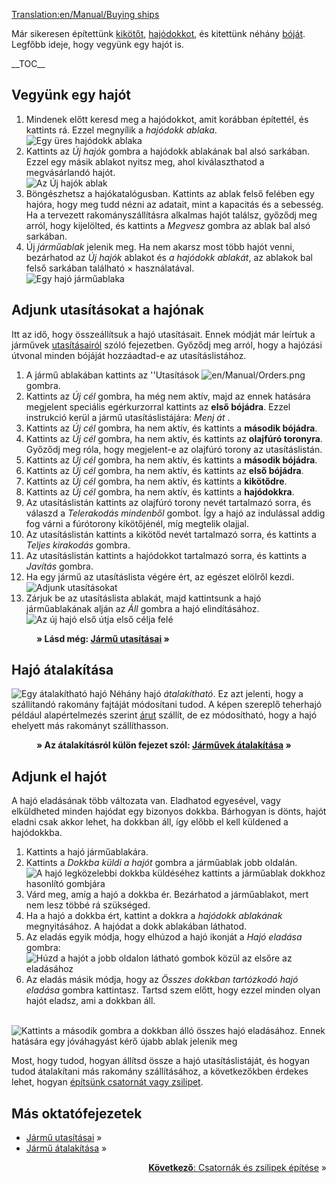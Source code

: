 [[Translation:en/Manual/Buying ships]]
{{hu/Manual/Tutorial/Oktatás}}

Már sikeresen építettünk [[hu/Manual/Kikötő építése|kikötőt]], [[hu/Manual/Hajódokk építése|hajódokkot]], és kitettünk néhány [[hu/Manual/Bója telepítése|bóját]]. Legfőbb ideje, hogy vegyünk egy hajót is.

__TOC__
==Vegyünk egy hajót==
# Mindenek előtt keresd meg a hajódokkot, amit korábban építettél, és kattints rá. Ezzel megnyílik a ''hajódokk ablaka''.<br/>[[File:en/Manual/Buying-ships-1.png|none|frame|Egy üres hajódokk ablaka]]
# Kattints az ''Új hajók'' gombra a hajódokk ablakának bal alsó sarkában. Ezzel egy másik ablakot nyitsz meg, ahol kiválaszthatod a megvásárlandó hajót.<br/>[[File:en/Manual/Buying-ships-2.png|none|frame|Az ''Új hajók'' ablak]]
# Böngészhetsz a hajókatalógusban. Kattints az ablak felső felében egy hajóra, hogy meg tudd nézni az adatait, mint a kapacitás és a sebesség. Ha a tervezett rakományszállításra alkalmas hajót találsz, győződj meg arról, hogy kijelölted, és kattints a ''Megvesz'' gombra az ablak bal alsó sarkában.
# Új ''járműablak'' jelenik meg. Ha nem akarsz most több hajót venni, bezárhatod az ''Új hajók'' ablakot és ''a hajódokk ablakát'', az ablakok bal felső sarkában található &times; használatával. <br/>[[File:en/Manual/Buying-ships-3.png|none|frame|Egy hajó járműablaka]]

==Adjunk utasításokat a hajónak==
Itt az idő, hogy összeállítsuk a hajó utasításait. Ennek módját már leírtuk a járművek [[hu/Manual/Utasítások|utasításairól]] szóló fejezetben. Győződj meg arról, hogy a hajózási útvonal minden bójáját hozzáadtad-e az utasításlistához.

#A jármű ablakában kattints az ''Utasítások [[File:en/Manual/Orders.png]] gombra.
#Kattints az ''Új cél'' gombra, ha még nem aktív, majd az ennek hatására megjelent speciális egérkurzorral kattints az '''első bójádra'''. Ezzel instrukció kerül a jármű utasításlistájára: ''Menj át <első bója neve>''.
#Kattints az ''Új cél'' gombra, ha nem aktív, és kattints a '''második bójádra'''.
#Kattints az ''Új cél'' gombra, ha nem aktív, és kattints az '''olajfúró toronyra'''. Győződj meg róla, hogy megjelent-e az olajfúró torony az utasításlistán.
#Kattints az ''Új cél'' gombra, ha nem aktív, és kattints a '''második bójádra'''.
#Kattints az ''Új cél'' gombra, ha nem aktív, és kattints az '''első bójádra'''.
#Kattints az ''Új cél'' gombra, ha nem aktív, és kattints a '''kikötődre'''.
#Kattints az ''Új cél'' gombra, ha nem aktív, és kattints a '''hajódokkra'''.
#Az utasításlistán kattints az olajfúró torony nevét tartalmazó sorra, és válaszd a ''Telerakodás mindenből'' gombot. Így a hajó az indulással addig fog várni a fúrótorony kikötőjénél, míg megtelik olajjal.
#Az utasításlistán kattints a kikötőd nevét tartalmazó sorra, és kattints a ''Teljes kirakodás'' gombra.
#Az utasításlistán kattints a hajódokkot tartalmazó sorra, és kattints a ''Javítás'' gombra.
#Ha egy jármű az utasításlista végére ért, az egészet elölről kezdi.<br/>[[File:en/Manual/Buying-ships-orders.png|frame|none|Adjunk utasításokat]]
#Zárjuk be az utasításlista ablakát, majd kattintsunk a hajó járműablakának alján az ''Áll'' gombra a hajó elindításához.<br/>[[File:en/Manual/Buying-ships-4.png|none|frame|Az új hajó első útja első célja felé]]
:'''&raquo; Lásd még: [[hu/Manual/Utasítások|Jármű utasításai]] &raquo;'''

==Hajó átalakítása==
[[File:en/Manual/Buying-ships-5.png|left|frame|Egy átalakítható hajó]]
Néhány hajó ''átalakítható''. Ez azt jelenti, hogy a szállítandó rakomány fajtáját módosítani tudod. A képen szereplő teherhajó például alapértelmezés szerint [[hu/Manual/Base Set/Cargos/Áru|árut]] szállít, de ez módosítható, hogy a hajó ehelyett más rakományt szállíthasson.

:'''&raquo; Az átalakításról külön fejezet szól: [[hu/Manual/Járművek átalakítása|Járművek átalakítása]] &raquo;'''

{{en/-}}
==Adjunk el hajót==
A hajó eladásának több változata van. Eladhatod egyesével, vagy elküldheted minden hajódat egy bizonyos dokkba. Bárhogyan is dönts, hajót eladni csak akkor lehet, ha dokkban áll, így előbb el kell küldened a hajódokkba.

# Kattints a hajó járműablakára.
# Kattints a ''Dokkba küldi a hajót'' gombra a járműablak jobb oldalán.<br/>[[File:en/Manual/Buying-ships-6.png|none|frame|A hajó legközelebbi dokkba küldéséhez kattints a járműablak dokkhoz hasonlító gombjára]]
# Várd meg, amíg a hajó a dokkba ér. Bezárhatod a járműablakot, mert nem lesz többé rá szükséged.
# Ha a hajó a dokkba ért, kattint a dokkra a ''hajódokk ablakának'' megnyitásához. A hajódat a dokk ablakában láthatod.
# Az eladás egyik módja, hogy elhúzod a hajó ikonját a ''Hajó eladása'' gombra:<br/>[[File:en/Manual/Buying-ships-7.png|none|frame|Húzd a hajót a jobb oldalon látható gombok közül az elsőre az eladásához]]
# Az eladás másik módja, hogy az ''Összes dokkban tartózkodó hajó eladása'' gombra kattintasz. Tartsd szem előtt, hogy ezzel minden olyan hajót eladsz, ami a dokkban áll.
<br/>[[File:en/Manual/Buying-ships-8.png|none|frame|Kattints a második gombra a dokkban álló összes hajó eladásához.  Ennek hatására egy jóváhagyást kérő újabb ablak jelenik meg]]

Most, hogy tudod, hogyan állítsd össze a hajó utasításlistáját, és hogyan tudod átalakítani más rakomány szállításához, a következőkben érdekes lehet, hogyan [[hu/Manual/Csatornák és zsilipek építése|építsünk csatornát vagy zsilipet]].


==Más oktatófejezetek==
*[[hu/Jármű utasításai|Jármű utasításai]] &raquo;
*[[hu/Jármű átalakítása|Jármű átalakítása]] &raquo;

<span style="float: right">[[hu/Manual/Csatornák és zsilipek építése|'''Következő''': Csatornák és zsilipek építése]] &raquo;</span>